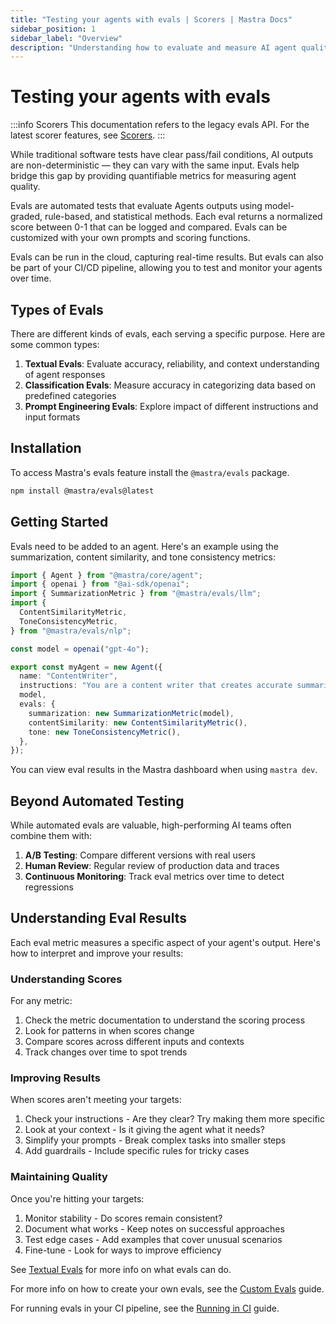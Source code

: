 ```yaml
---
title: "Testing your agents with evals | Scorers | Mastra Docs"
sidebar_position: 1
sidebar_label: "Overview"
description: "Understanding how to evaluate and measure AI agent quality using Mastra evals."
---
```



# Testing your agents with evals

:::info Scorers
This documentation refers to the legacy evals API. For the latest scorer features, see [Scorers](/docs/scorers/overview).
:::

While traditional software tests have clear pass/fail conditions, AI outputs are non-deterministic — they can vary with the same input. Evals help bridge this gap by providing quantifiable metrics for measuring agent quality.

Evals are automated tests that evaluate Agents outputs using model-graded, rule-based, and statistical methods. Each eval returns a normalized score between 0-1 that can be logged and compared. Evals can be customized with your own prompts and scoring functions.

Evals can be run in the cloud, capturing real-time results. But evals can also be part of your CI/CD pipeline, allowing you to test and monitor your agents over time.

## Types of Evals

There are different kinds of evals, each serving a specific purpose. Here are some common types:

1. **Textual Evals**: Evaluate accuracy, reliability, and context understanding of agent responses
2. **Classification Evals**: Measure accuracy in categorizing data based on predefined categories
3. **Prompt Engineering Evals**: Explore impact of different instructions and input formats

## Installation

To access Mastra's evals feature install the `@mastra/evals` package.

```bash copy
npm install @mastra/evals@latest
```

## Getting Started

Evals need to be added to an agent. Here's an example using the summarization, content similarity, and tone consistency metrics:

```typescript copy showLineNumbers title="src/mastra/agents/index.ts"
import { Agent } from "@mastra/core/agent";
import { openai } from "@ai-sdk/openai";
import { SummarizationMetric } from "@mastra/evals/llm";
import {
  ContentSimilarityMetric,
  ToneConsistencyMetric,
} from "@mastra/evals/nlp";

const model = openai("gpt-4o");

export const myAgent = new Agent({
  name: "ContentWriter",
  instructions: "You are a content writer that creates accurate summaries",
  model,
  evals: {
    summarization: new SummarizationMetric(model),
    contentSimilarity: new ContentSimilarityMetric(),
    tone: new ToneConsistencyMetric(),
  },
});
```

You can view eval results in the Mastra dashboard when using `mastra dev`.

## Beyond Automated Testing

While automated evals are valuable, high-performing AI teams often combine them with:

1. **A/B Testing**: Compare different versions with real users
2. **Human Review**: Regular review of production data and traces
3. **Continuous Monitoring**: Track eval metrics over time to detect regressions

## Understanding Eval Results

Each eval metric measures a specific aspect of your agent's output. Here's how to interpret and improve your results:

### Understanding Scores

For any metric:

1. Check the metric documentation to understand the scoring process
2. Look for patterns in when scores change
3. Compare scores across different inputs and contexts
4. Track changes over time to spot trends

### Improving Results

When scores aren't meeting your targets:

1. Check your instructions - Are they clear? Try making them more specific
2. Look at your context - Is it giving the agent what it needs?
3. Simplify your prompts - Break complex tasks into smaller steps
4. Add guardrails - Include specific rules for tricky cases

### Maintaining Quality

Once you're hitting your targets:

1. Monitor stability - Do scores remain consistent?
2. Document what works - Keep notes on successful approaches
3. Test edge cases - Add examples that cover unusual scenarios
4. Fine-tune - Look for ways to improve efficiency

See [Textual Evals](/docs/scorers/evals-old-api/textual-evals) for more info on what evals can do.

For more info on how to create your own evals, see the [Custom Evals](/docs/scorers/evals-old-api/custom-eval) guide.

For running evals in your CI pipeline, see the [Running in CI](/docs/scorers/evals-old-api/running-in-ci) guide.
